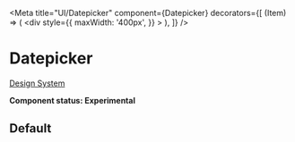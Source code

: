 
<Meta
  title="UI/Datepicker"
  component={Datepicker}
  decorators={[
    (Item) => (
      <div
        style={{
          maxWidth: '400px',
        }}
      >
        <Item />
      </div>
    ),
  ]}
/>

# Datepicker

[Design System](https://designsystem.amsterdam.nl/7awj1hc9f/p/46628a-date-picker)

**Component status: Experimental**

## Default

<Preview>
  <Story name="Default">
    <Datepicker value={`23-02-2019`} />
  </Story>
</Preview>
